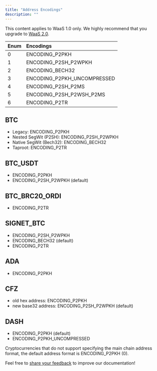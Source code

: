 ```yaml
---
title: "Address Encodings"
description: ""
---
```

<Note>This content applies to WaaS 1.0 only. We highly recommend that you upgrade to [WaaS 2.0](https://www.cobo.com/developers/v2/guides/overview/introduction).</Note>

| **Enum** | **Encodings** |
|:----|:----|
| 0 | ENCODING_P2PKH |
| 1 | ENCODING_P2SH_P2WPKH |
| 2 | ENCODING_BECH32 |
| 3 | ENCODING_P2PKH_UNCOMPRESSED |
| 4 | ENCODING_P2SH_P2MS |
| 5 | ENCODING_P2SH_P2WSH_P2MS |
| 6 | ENCODING_P2TR |

## BTC
- Legacy: ENCODING_P2PKH
- Nested SegWit (P2SH): ENCODING_P2SH_P2WPKH
- Native SegWit (Bech32): ENCODING_BECH32
- Taproot: ENCODING_P2TR

## BTC_USDT
- ENCODING_P2PKH
- ENCODING_P2SH_P2WPKH (default)

## BTC_BRC20_ORDI
- ENCODING_P2TR

## SIGNET_BTC
- ENCODING_P2SH_P2WPKH
- ENCODING_BECH32 (default)
- ENCODING_P2TR

## ADA
- ENCODING_P2PKH

## CFZ
- old hex address: ENCODING_P2PKH
- new base32 address: ENCODING_P2SH_P2WPKH (default)

## DASH
- ENCODING_P2PKH (default)
- ENCODING_P2PKH_UNCOMPRESSED

Cryptocurrencies that do not support specifying the main chain address format, the default address format is ENCODING_P2PKH (0).



<Tip>Feel free to [share your feedback](https://forms.zohopublic.com/cobo/form/DocumentFeedbackForm/formperma/QvLOhxJv1_JMsJ-1dleZ8Itb_7rzN-LtgvsDdxosoVI) to improve our documentation!</Tip>
